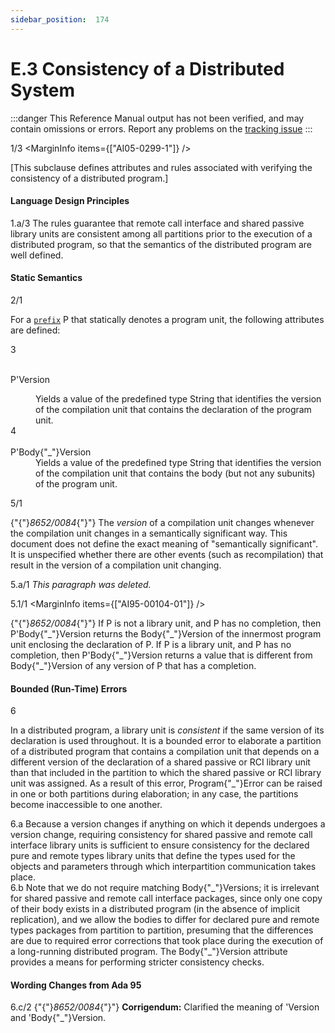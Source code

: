 ```yaml
---
sidebar_position:  174
---
```


# E.3 Consistency of a Distributed System

:::danger
This Reference Manual output has not been verified,
and may contain omissions or errors.
Report any problems on the [tracking issue](https://github.com/ada-lang-io/ada-lang-io/issues/20)
:::


<MarginText>1/3</MarginText>
<MarginInfo items={["AI05-0299-1"]} />
<p>[This subclause defines attributes and rules associated with verifying the consistency of a distributed program.] <br /></p>


#### Language Design Principles

<AnnotatedOnly>
<MarginText>1.a/3</MarginText>
<MarginInfo items={["AI05-0248-1"]} />
<Admonition type="aarm" aarm="note">
The rules guarantee that remote call interface and shared passive library units are consistent among all partitions prior to the execution of a distributed program, so that the semantics of the distributed program are well defined.<br />
</Admonition>
</AnnotatedOnly>


#### Static Semantics

<MarginText>2/1</MarginText>
<p>For a <code><a href="/docs/arm/AA-4/AA-4.1#S0093">prefix</a></code> P that statically denotes a program unit, the following attributes are defined: <br /></p>

<MarginText>3</MarginText>
<dt><br/>P'Version</dt>
<dl>
<dd>Yields a value of the predefined type String that identifies the version of the compilation unit that contains the declaration of the program unit.<br /></dd>
<MarginText>4</MarginText>
<dt><br/>P'Body{"_"}Version</dt>
<dd>Yields a value of the predefined type String that identifies the version of the compilation unit that contains the body (but not any subunits) of the program unit. <br /></dd>
</dl>
<MarginText>5/1</MarginText>
<MarginInfo items={["AI95-00104-01"]} />
<p>{"{"}<em>8652/0084</em>{"}"} The <em>version</em> of a compilation unit changes whenever the compilation unit changes in a semantically significant way. This document does not define the exact meaning of "semantically significant". It is unspecified whether there are other events (such as recompilation) that result in the version of a compilation unit changing. <br /></p>

<AnnotatedOnly>
<MarginText>5.a/1</MarginText>
<Admonition type="aarm" aarm="note">
<em>This paragraph was deleted.</em><br />
</Admonition>
</AnnotatedOnly>

<MarginText>5.1/1</MarginText>
<MarginInfo items={["AI95-00104-01"]} />
<p>{"{"}<em>8652/0084</em>{"}"} If P is not a library unit, and P has no completion, then P'Body{"_"}Version returns the Body{"_"}Version of the innermost program unit enclosing the declaration of P. If P is a library unit, and P has no completion, then P'Body{"_"}Version returns a value that is different from Body{"_"}Version of any version of P that has a completion. <br /></p>


#### Bounded (Run-Time) Errors

<MarginText>6</MarginText>
<p>In a distributed program, a library unit is <em>consistent</em> if the same version of its declaration is used throughout. It is a bounded error to elaborate a partition of a distributed program that contains a compilation unit that depends on a different version of the declaration of a shared passive or RCI library unit than that included in the partition to which the shared passive or RCI library unit was assigned. As a result of this error, Program{"_"}Error can be raised in one or both partitions during elaboration; in any case, the partitions become inaccessible to one another. <br /></p>

<AnnotatedOnly>
<MarginText>6.a</MarginText>
<Admonition type="aarm" aarm="ramification">
<strong></strong>Because a version changes if anything on which it depends undergoes a version change, requiring consistency for shared passive and remote call interface library units is sufficient to ensure consistency for the declared pure and remote types library units that define the types used for the objects and parameters through which interpartition communication takes place.<br />
</Admonition>
</AnnotatedOnly>

<AnnotatedOnly>
<MarginText>6.b</MarginText>
<Admonition type="aarm" aarm="note">
Note that we do not require matching Body{"_"}Versions; it is irrelevant for shared passive and remote call interface packages, since only one copy of their body exists in a distributed program (in the absence of implicit replication), and we allow the bodies to differ for declared pure and remote types packages from partition to partition, presuming that the differences are due to required error corrections that took place during the execution of a long-running distributed program. The Body{"_"}Version attribute provides a means for performing stricter consistency checks. <br />
</Admonition>
</AnnotatedOnly>

<AnnotatedOnly>

#### Wording Changes from Ada 95

</AnnotatedOnly>
<AnnotatedOnly>
<MarginText>6.c/2</MarginText>
<MarginInfo items={["AI95-00104-01"]} />
<Admonition type="aarm" aarm="note">
{"{"}<em>8652/0084</em>{"}"} <strong>Corrigendum:</strong> Clarified the meaning of 'Version and 'Body{"_"}Version. <br />
</Admonition>
</AnnotatedOnly>

